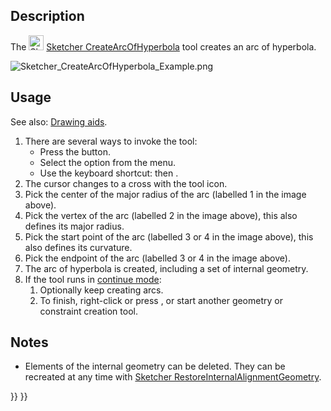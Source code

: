 <languages/>

{{Docnav
|[[Sketcher_CreateArcOfEllipse|Arc of ellipse]]
|[[Sketcher_CreateArcOfParabola|Arc of parabola]]
|[[Sketcher_Workbench|Sketcher]]
|IconL=Sketcher_CreateArcOfEllipse.svg
|IconR=Sketcher_CreateArcOfParabola.svg
|IconC=Workbench_Sketcher.svg
}}

{{GuiCommand
|Name=Sketcher CreateArcOfHyperbola
|MenuLocation=Sketch → Sketcher geometries → Create arc of hyperbola
|Workbenches=[[Sketcher_Workbench|Sketcher]]
|Shortcut={{KEY|G}} {{KEY|H}}
|Version=0.17
|SeeAlso=[[Sketcher_CreateArcOfParabola|Sketcher CreateArcOfParabola]]
}}

==Description==

The [[Image:Sketcher_CreateArcOfHyperbola.svg|24px]] [[Sketcher_CreateArcOfHyperbola|Sketcher CreateArcOfHyperbola]] tool creates an arc of hyperbola.

[[Image:Sketcher_CreateArcOfHyperbola_Example.png]]
{{Caption|Arc of hyperbola (white) with internal geometry (dark yellow)}}

==Usage==

See also: [[Sketcher_Workbench#Drawing_aids|Drawing aids]].

# There are several ways to invoke the tool:
#* Press the {{Button|[[Image:Sketcher_CreateArcOfHyperbola.svg|16px]] [[Sketcher_CreateArcOfHyperbola|Arc of hyperbola by center, vertex, endpoints]]}} button.
#* Select the {{MenuCommand|Sketcher → Sketcher geometries → [[Image:Sketcher_CreateArcOfHyperbola.svg|16px]] Create arc of hyperbola}} option from the menu.
#* Use the keyboard shortcut: {{KEY|G}} then {{KEY|H}}.
# The cursor changes to a cross with the tool icon.
# Pick the center of the major radius of the arc (labelled 1 in the image above).
# Pick the vertex of the arc (labelled 2 in the image above), this also defines its major radius.
# Pick the start point of the arc (labelled 3 or 4 in the image above), this also defines its curvature.
# Pick the endpoint of the arc (labelled 3 or 4 in the image above).
# The arc of hyperbola is created, including a set of internal geometry.
# If the tool runs in [[Sketcher_Workbench#Continue_modes|continue mode]]:
## Optionally keep creating arcs.
## To finish, right-click or press {{KEY|Esc}}, or start another geometry or constraint creation tool.

==Notes==

* Elements of the internal geometry can be deleted. They can be recreated at any time with [[Sketcher_RestoreInternalAlignmentGeometry|Sketcher RestoreInternalAlignmentGeometry]].


{{Docnav
|[[Sketcher_CreateArcOfEllipse|Arc of ellipse]]
|[[Sketcher_CreateArcOfParabola|Arc of parabola]]
|[[Sketcher_Workbench|Sketcher]]
|IconL=Sketcher_CreateArcOfEllipse.svg
|IconR=Sketcher_CreateArcOfParabola.svg
|IconC=Workbench_Sketcher.svg
}}

{{Sketcher_Tools_navi{{#translation:}}}}
{{Userdocnavi{{#translation:}}}}